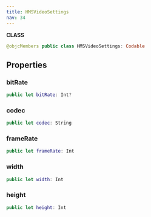 ```yaml
---
title: HMSVideoSettings
nav: 34
---
```


**CLASS**
```swift
@objcMembers public class HMSVideoSettings: Codable
```
## Properties
### bitRate
```swift
public let bitRate: Int?
```
### codec
```swift
public let codec: String
```
### frameRate
```swift
public let frameRate: Int
```
### width
```swift
public let width: Int
```
### height
```swift
public let height: Int
```
